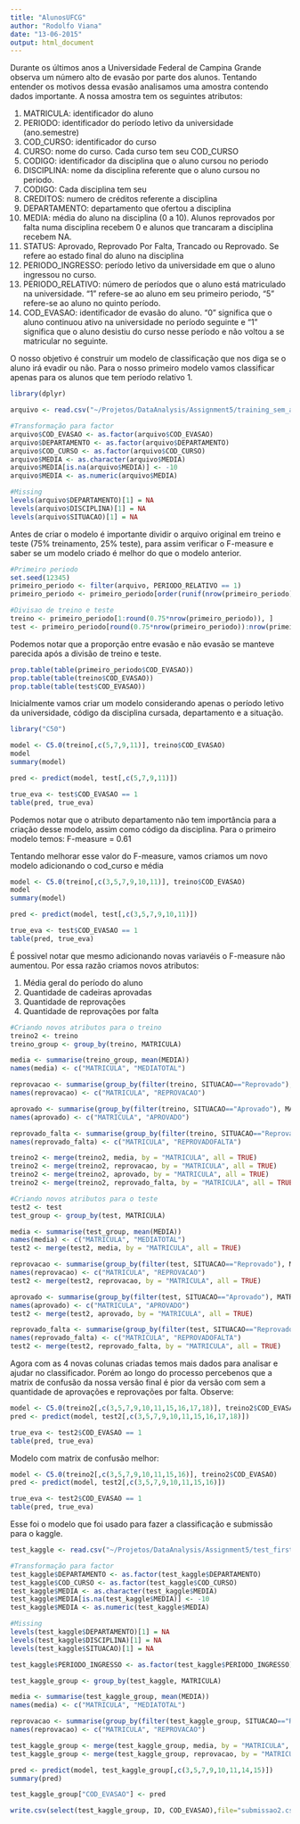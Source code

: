 ```yaml
---
title: "AlunosUFCG"
author: "Rodolfo Viana"
date: "13-06-2015"
output: html_document
---
```


Durante os últimos anos a Universidade Federal de Campina Grande observa um número alto de evasão por parte dos alunos. Tentando entender os motivos dessa evasão analisamos uma amostra contendo dados importante. A nossa amostra tem os seguintes atributos:

1. MATRICULA: identificador do aluno
2. PERIODO: identificador do período letivo da universidade (ano.semestre)
3. COD_CURSO: identificador do curso
4. CURSO: nome do curso. Cada curso tem seu COD_CURSO
5. CODIGO: identificador da disciplina que o aluno cursou no periodo
6. DISCIPLINA: nome da disciplina referente que o aluno cursou no periodo.  
7. CODIGO: Cada disciplina tem seu
8. CREDITOS: numero de créditos referente a disciplina
9. DEPARTAMENTO: departamento que ofertou a disciplina
10. MEDIA: média do aluno na disciplina (0 a 10). Alunos reprovados por falta numa disciplina recebem 0 e alunos que trancaram a disciplina recebem NA.
11. STATUS: Aprovado, Reprovado Por Falta, Trancado ou Reprovado. Se refere ao estado final do aluno na disciplina
12. PERIODO_INGRESSO: período letivo da universidade em que o aluno ingressou no curso.
13. PERIODO_RELATIVO: número de períodos que o aluno está matriculado na universidade. "1" refere-se ao aluno em seu primeiro periodo, "5" refere-se ao aluno no quinto período.
14. COD_EVASAO: identificador de evasão do aluno. "0" significa que o aluno continuou ativo na universidade no período seguinte e "1" significa que o aluno desistiu do curso nesse período e não voltou a se matricular no seguinte. 

O nosso objetivo é construir um modelo de classificação que nos diga se o aluno irá evadir ou não. Para o nosso primeiro modelo vamos classificar apenas para os alunos que tem período relativo 1. 

```r
library(dplyr)

arquivo <- read.csv("~/Projetos/DataAnalysis/Assignment5/training_sem_acento.csv")

#Transformação para factor
arquivo$COD_EVASAO <- as.factor(arquivo$COD_EVASAO)
arquivo$DEPARTAMENTO <- as.factor(arquivo$DEPARTAMENTO)
arquivo$COD_CURSO <- as.factor(arquivo$COD_CURSO)
arquivo$MEDIA <- as.character(arquivo$MEDIA)
arquivo$MEDIA[is.na(arquivo$MEDIA)] <- -10
arquivo$MEDIA <- as.numeric(arquivo$MEDIA)

#Missing
levels(arquivo$DEPARTAMENTO)[1] = NA
levels(arquivo$DISCIPLINA)[1] = NA
levels(arquivo$SITUACAO)[1] = NA
```

Antes de criar o modelo é importante dividir o arquivo original em treino e teste (75% treinamento, 25% teste), para assim verificar o F-measure e saber se um modelo criado é melhor do que o modelo anterior. 

```r
#Primeiro periodo
set.seed(12345)
primeiro_periodo <- filter(arquivo, PERIODO_RELATIVO == 1)
primeiro_periodo <- primeiro_periodo[order(runif(nrow(primeiro_periodo))), ]

#Divisao de treino e teste
treino <- primeiro_periodo[1:round(0.75*nrow(primeiro_periodo)), ]
test <- primeiro_periodo[round(0.75*nrow(primeiro_periodo)):nrow(primeiro_periodo), ]
```

Podemos notar que a proporção entre evasão e não evasão se manteve parecida após a divisão de treino e teste. 

```r
prop.table(table(primeiro_periodo$COD_EVASAO))
prop.table(table(treino$COD_EVASAO))
prop.table(table(test$COD_EVASAO))
```

Inicialmente vamos criar um modelo considerando apenas o período letivo da universidade, código da disciplina cursada, departamento e a situação. 

```r
library("C50")

model <- C5.0(treino[,c(5,7,9,11)], treino$COD_EVASAO)
model
summary(model)

pred <- predict(model, test[,c(5,7,9,11)])

true_eva <- test$COD_EVASAO == 1
table(pred, true_eva)
```

Podemos notar que o atributo departamento não tem importância para a criação desse modelo, assim como código da disciplina. Para o primeiro modelo temos: 
F-measure = 0.61

Tentando melhorar esse valor do F-measure, vamos criamos um novo modelo adicionando o cod_curso e média 

```r
model <- C5.0(treino[,c(3,5,7,9,10,11)], treino$COD_EVASAO)
model
summary(model)

pred <- predict(model, test[,c(3,5,7,9,10,11)])

true_eva <- test$COD_EVASAO == 1
table(pred, true_eva)
```

É possivel notar que mesmo adicionando novas variavéis o F-measure não aumentou. 
Por essa razão criamos novos atributos: 

1. Média geral do período do aluno
2. Quantidade de cadeiras aprovadas
3. Quantidade de reprovações
4. Quantidade de reprovações por falta

```r
#Criando novos atributos para o treino
treino2 <- treino 
treino_group <- group_by(treino, MATRICULA)

media <- summarise(treino_group, mean(MEDIA))
names(media) <- c("MATRICULA", "MEDIATOTAL")

reprovacao <- summarise(group_by(filter(treino, SITUACAO=="Reprovado"), MATRICULA), n())
names(reprovacao) <- c("MATRICULA", "REPROVACAO")

aprovado <- summarise(group_by(filter(treino, SITUACAO=="Aprovado"), MATRICULA), n())
names(aprovado) <- c("MATRICULA", "APROVADO")

reprovado_falta <- summarise(group_by(filter(treino, SITUACAO=="Reprovado por Falta"), MATRICULA), n())
names(reprovado_falta) <- c("MATRICULA", "REPROVADOFALTA")

treino2 <- merge(treino2, media, by = "MATRICULA", all = TRUE)
treino2 <- merge(treino2, reprovacao, by = "MATRICULA", all = TRUE)
treino2 <- merge(treino2, aprovado, by = "MATRICULA", all = TRUE)
treino2 <- merge(treino2, reprovado_falta, by = "MATRICULA", all = TRUE)

#Criando novos atributos para o teste
test2 <- test 
test_group <- group_by(test, MATRICULA)

media <- summarise(test_group, mean(MEDIA))
names(media) <- c("MATRICULA", "MEDIATOTAL")
test2 <- merge(test2, media, by = "MATRICULA", all = TRUE)

reprovacao <- summarise(group_by(filter(test, SITUACAO=="Reprovado"), MATRICULA), n())
names(reprovacao) <- c("MATRICULA", "REPROVACAO")
test2 <- merge(test2, reprovacao, by = "MATRICULA", all = TRUE)

aprovado <- summarise(group_by(filter(test, SITUACAO=="Aprovado"), MATRICULA), n())
names(aprovado) <- c("MATRICULA", "APROVADO")
test2 <- merge(test2, aprovado, by = "MATRICULA", all = TRUE)

reprovado_falta <- summarise(group_by(filter(test, SITUACAO=="Reprovado por Falta"), MATRICULA), n())
names(reprovado_falta) <- c("MATRICULA", "REPROVADOFALTA")
test2 <- merge(test2, reprovado_falta, by = "MATRICULA", all = TRUE)
```

Agora com as 4 novas colunas criadas temos mais dados para analisar e ajudar no classificador. Porém ao longo do processo percebenos que a matrix de confusão da nossa versão final é pior da versão com sem a quantidade de aprovações e reprovações por falta. Observe:

```r
model <- C5.0(treino2[,c(3,5,7,9,10,11,15,16,17,18)], treino2$COD_EVASAO)
pred <- predict(model, test2[,c(3,5,7,9,10,11,15,16,17,18)])

true_eva <- test2$COD_EVASAO == 1
table(pred, true_eva)
```

Modelo com matrix de confusão melhor:

```r
model <- C5.0(treino2[,c(3,5,7,9,10,11,15,16)], treino2$COD_EVASAO)
pred <- predict(model, test2[,c(3,5,7,9,10,11,15,16)])

true_eva <- test2$COD_EVASAO == 1
table(pred, true_eva)
```

Esse foi o modelo que foi usado para fazer a classificação e submissão para o kaggle. 

```r
test_kaggle <- read.csv("~/Projetos/DataAnalysis/Assignment5/test_first_round_kaggle_sem_acento.csv")

#Transformação para factor
test_kaggle$DEPARTAMENTO <- as.factor(test_kaggle$DEPARTAMENTO)
test_kaggle$COD_CURSO <- as.factor(test_kaggle$COD_CURSO)
test_kaggle$MEDIA <- as.character(test_kaggle$MEDIA)
test_kaggle$MEDIA[is.na(test_kaggle$MEDIA)] <- -10
test_kaggle$MEDIA <- as.numeric(test_kaggle$MEDIA)

#Missing
levels(test_kaggle$DEPARTAMENTO)[1] = NA
levels(test_kaggle$DISCIPLINA)[1] = NA
levels(test_kaggle$SITUACAO)[1] = NA

test_kaggle$PERIODO_INGRESSO <- as.factor(test_kaggle$PERIODO_INGRESSO)

test_kaggle_group <- group_by(test_kaggle, MATRICULA)

media <- summarise(test_kaggle_group, mean(MEDIA))
names(media) <- c("MATRICULA", "MEDIATOTAL")

reprovacao <- summarise(group_by(filter(test_kaggle_group, SITUACAO=="Reprovado"), MATRICULA), n())
names(reprovacao) <- c("MATRICULA", "REPROVACAO")

test_kaggle_group <- merge(test_kaggle_group, media, by = "MATRICULA", all = TRUE)
test_kaggle_group <- merge(test_kaggle_group, reprovacao, by = "MATRICULA", all = TRUE)

pred <- predict(model, test_kaggle_group[,c(3,5,7,9,10,11,14,15)])
summary(pred)

test_kaggle_group["COD_EVASAO"] <- pred

write.csv(select(test_kaggle_group, ID, COD_EVASAO),file="submissao2.csv")

```
